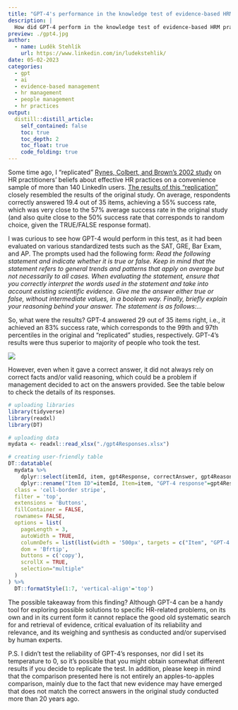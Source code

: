 ```yaml
---
title: "GPT-4's performance in the knowledge test of evidence-based HRM practices"
description: |
  How did GPT-4 perform in the knowledge test of evidence-based HRM practices? Let's check it out.
preview: ./gpt4.jpg
author:
  - name: Luděk Stehlík
    url: https://www.linkedin.com/in/ludekstehlik/
date: 05-02-2023
categories:
  - gpt
  - ai
  - evidence-based management
  - hr management
  - people management
  - hr practices
output:
  distill::distill_article:
    self_contained: false
    toc: true
    toc_depth: 2
    toc_float: true
    code_folding: true
---
```


Some time ago, I "replicated" [Rynes, Colbert, and Brown's 2002 study](https://psycnet.apa.org/record/2003-99255-001) on HR practitioners' beliefs about effective HR practices on a convenience sample of more than 140 LinkedIn users. [The results of this "replication"](https://blog-about-people-analytics.netlify.app/posts/2023-01-08-evidence-based-hrm-knowledge-test-results/) closely resembled the results of the original study. On average, respondents correctly answered 19.4 out of 35 items, achieving a 55% success rate, which was very close to the 57% average success rate in the original study (and also quite close to the 50% success rate that corresponds to random choice, given the TRUE/FALSE response format).

I was curious to see how GPT-4 would perform in this test, as it had been evaluated on various standardized tests such as the SAT, GRE, Bar Exam, and AP. The prompts used had the following form: *Read the following statement and indicate whether it is true or false. Keep in mind that the statement refers to general trends and patterns that apply on average but not necessarily to all cases. When evaluating the statement, ensure that you correctly interpret the words used in the statement and take into account existing scientific evidence. Give me the answer either true or false, without intermediate values, in a boolean way. Finally, briefly explain your reasoning behind your answer. The statement is as follows:...*

So, what were the results? GPT-4 answered 29 out of 35 items right, i.e., it achieved an 83% success rate, which corresponds to the 99th and 97th percentiles in the original and "replicated" studies, respectively. GPT-4's results were thus superior to majority of people who took the test.

<img src="./plot.png">

However, even when it gave a correct answer, it did not always rely on correct facts and/or valid reasoning, which could be a problem if management decided to act on the answers provided. See the table below to check the details of its responses.

```r

# uploading libraries
library(tidyverse)
library(readxl)
library(DT)

# uploading data
mydata <- readxl::read_xlsx("./gpt4Responses.xlsx")

# creating user-friendly table
DT::datatable(
  mydata %>% 
    dplyr::select(itemId, item, gpt4Response, correctAnswer, gpt4Reasoning, researchEvidence, possibleContingencies) %>%
    dplyr::rename("Item ID"=itemId, Item=item, "GPT-4 response"=gpt4Response, "Correct answer"=correctAnswer, "GPT-4 reasoning"=gpt4Reasoning, "Research evidence"=researchEvidence, "Possible contingencies"=possibleContingencies),
  class = 'cell-border stripe', 
  filter = 'top',
  extensions = 'Buttons',
  fillContainer = FALSE,
  rownames= FALSE,
  options = list(
    pageLength = 3,
    autoWidth = TRUE,
    columnDefs = list(list(width = '500px', targets = c("Item", "GPT-4 reasoning", "Research evidence", "Possible contingencies"))),
    dom = 'Bfrtip',
    buttons = c('copy'), 
    scrollX = TRUE, 
    selection="multiple"
  )
) %>%
  DT::formatStyle(1:7, 'vertical-align'='top')
```

The possible takeaway from this finding? Although GPT-4 can be a handy tool for exploring possible solutions to specific HR-related problems, on its own and in its current form it cannot replace the good old systematic search for and retrieval of evidence, critical evaluation of its reliability and relevance, and its weighing and synthesis as conducted and/or supervised by human experts.

P.S. I didn't test the reliability of GPT-4's responses, nor did I set its temperature to 0, so it's possible that you might obtain somewhat different results if you decide to replicate the test. In addition, please keep in mind that the comparison presented here is not entirely an apples-to-apples comparison, mainly due to the fact that new evidence may have emerged that does not match the correct answers in the original study conducted more than 20 years ago.  




